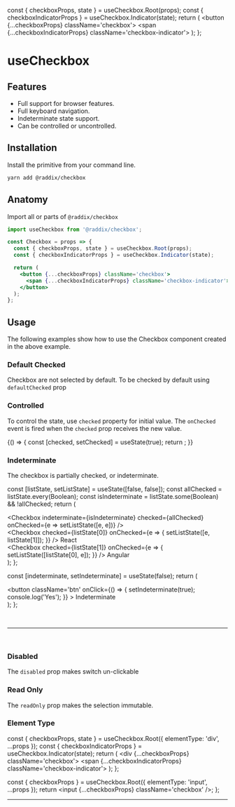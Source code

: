 
<Meta title='Inputs/useCheckbox' />

<!--- Component template -->

  const { checkboxProps, state } = useCheckbox.Root(props);
  const { checkboxIndicatorProps } = useCheckbox.Indicator(state);
  return (
    <button {...checkboxProps} className='checkbox'>
      <span {...checkboxIndicatorProps} className='checkbox-indicator'></span>
    </button>
  );
};

# useCheckbox

<Canvas>
  <Story
    name='Overview'
    parameters={{
      layout: 'centered'
    }}
  >
    <Checkbox />
  </Story>
</Canvas>

## Features

- Full support for browser features.
- Full keyboard navigation.
- Indeterminate state support.
- Can be controlled or uncontrolled.

## Installation

Install the primitive from your command line.

```sh
yarn add @raddix/checkbox
```

## Anatomy

Import all or parts of <code>@raddix/checkbox</code>

```jsx
import useCheckbox from '@raddix/checkbox';

const Checkbox = props => {
  const { checkboxProps, state } = useCheckbox.Root(props);
  const { checkboxIndicatorProps } = useCheckbox.Indicator(state);

  return (
    <button {...checkboxProps} className='checkbox'>
      <span {...checkboxIndicatorProps} className='checkbox-indicator'></span>
    </button>
  );
};
```

## Usage

The following examples show how to use the Checkbox component created in the above example.

### Default Checked

Checkbox are not selected by default. To be checked by default using <code>defaultChecked</code> prop

<Canvas>
  <Story name='Default Checked'>
    <Checkbox defaultChecked />
  </Story>
</Canvas>

### Controlled

To control the state, use <code>checked</code> property for initial
value. The <code>onChecked</code> event is fired when the <code>checked</code> prop receives the new value.

<Canvas>
  <Story name='Controlled'>
    {() => {
      const [checked, setChecked] = useState(true);
      return <Checkbox checked={checked} onChecked={setChecked} />;
    }}
  </Story>
</Canvas>

### Indeterminate

The checkbox is partially checked, or indeterminate.

<!--- Component Indeterminate -->

  const [listState, setListState] = useState([false, false]);
  const allChecked = listState.every(Boolean);
  const isIndeterminate = listState.some(Boolean) && !allChecked;
  return (
    <div>
      <Checkbox
        indeterminate={isIndeterminate}
        checked={allChecked}
        onChecked={e => setListState([e, e])}
      />
      <div className='container'>
        <div className='item'>
          <Checkbox
            checked={listState[0]}
            onChecked={e => {
              setListState([e, listState[1]]);
            }}
          />
          <span>React</span>
        </div>
        <div className='item'>
          <Checkbox
            checked={listState[1]}
            onChecked={e => {
              setListState([listState[0], e]);
            }}
          />
          <span>Angular</span>
        </div>
      </div>
    </div>
  );
};

  const [indeterminate, setIndeterminate] = useState(false);
  return (
    <div className='item'>
      <Checkbox
        indeterminate={indeterminate}
        onIndeterminate={setIndeterminate}
      />
      <button
        className='btn'
        onClick={() => {
          setIndeterminate(true);
          console.log('Yes');
        }}
      >
        Indeterminate
      </button>
    </div>
  );
};

<Canvas>
  <Story name='Indeterminate'>
    <IndeterminateGroup />
    <br />
    <hr />
    <br />
    <IndeterminateButton />
  </Story>
</Canvas>

### Disabled

The <code>disabled</code> prop makes switch un-clickable

<Canvas>
  <Story name='Disabled'>
    <Checkbox defaultChecked disabled />
  </Story>
</Canvas>

### Read Only

The <code>readOnly</code> prop makes the selection immutable.

<Canvas>
  <Story name='Read Only'>
    <Checkbox defaultChecked readOnly />
  </Story>
</Canvas>

### Element Type

<!--- Component template div -->

  const { checkboxProps, state } = useCheckbox.Root({
    elementType: 'div',
    ...props
  });
  const { checkboxIndicatorProps } = useCheckbox.Indicator(state);
  return (
    <div {...checkboxProps} className='checkbox'>
      <span {...checkboxIndicatorProps} className='checkbox-indicator'></span>
    </div>
  );
};

<!--- Component template div -->

  const { checkboxProps } = useCheckbox.Root({
    elementType: 'input',
    ...props
  });
  return <input {...checkboxProps} className='checkbox' />;
};

<Canvas>
  <Story name='Read ddd'>
    <CheckboxDiv indeterminate />
    <hr />
    <CheckboxInput indeterminate />
  </Story>
</Canvas>

